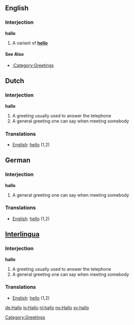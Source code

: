 ==English==

===Interjection===
'''hallo'''

# A variant of '''[[hello]]'''

====See Also====
*[[:Category:Greetings]]

[[Category:Greetings]]

==Dutch==

===Interjection===
'''hallo'''

# A greeting usually used to answer the telephone
# A general greeting one can say when meeting somebody

===Translations===
*[[English]]: [[hello]] (1,2)

==German==

===Interjection===
'''hallo'''

# A general greeting one can say when meeting somebody

===Translations===
*[[English]]: [[hello]] (1,2)


==[[Interlingua]]==

===Interjection===
'''hallo'''

# A greeting usually used to answer the telephone
# A general greeting one can say when meeting somebody

===Translations===
*[[English]]: [[hello]] (1,2)

[[de:Hallo]]
[[io:Hallo]]
[[nl:hallo]]
[[no:Hallo]]
[[sv:hallo]]